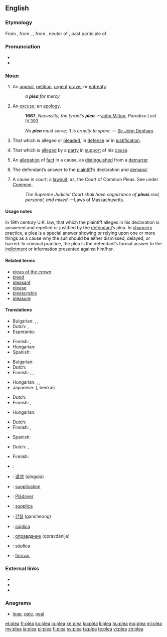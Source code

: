 ==English==

===Etymology===
From {{etyl|enm}}, from {{etyl|fro}} {{term|lang=fro|plait}}, {{term|lang=fro|plaid}}, from {{etyl|ML.}} {{term|lang=la|placitum||a decree, sentece, suit, plea, etc., {{etyl|la}} an opinion, determination, prescription, order; literally, that which is pleasing, pleasure}}, neuter of {{term|lang=la|placitus}}, past participle of {{term|lang=la|placere||to please}}.

===Pronunciation===
* {{X-SAMPA|/pli:/}}
* {{rhymes|iː}}

===Noun===
{{en-noun}}

# An [[appeal]], [[petition]], [[urgent]] [[prayer]] or [[entreaty]].
#: ''a '''plea''' for mercy''
# An [[excuse]]; an [[apology]].
#: '''1667''', ''Necessity, the tyrant’s '''plea'''.'' --[[w:John Milton|John Milton]], ''Paradise Lost'' IV.393
#: {{rfdate}} ''No '''plea''' must serve; ‘t is cruelty to spare.'' -- [[w:Sir John Denham|Sir John Denham]].
# That which is alleged or [[plead]]ed, in [[defense]] or in [[justification]].
# {{context|legal}} That which is [[allege]]d by a [[party]] in [[support]] of his [[cause]].
# {{context|legal}} An [[allegation]] of [[fact]] in a cause, as [[distinguish]]ed from a [[demurrer]].
# {{context|legal}} The defendant’s answer to the [[plaintiff]]’s declaration and [[demand]].
# {{context|legal}} A cause in court; a [[lawsuit]]; as, the Court of Common Pleas. See under [[Common]].
#: {{rfdate}} ''The Supreme Judicial Court shall have cognizance of '''pleas''' real, personal, and mixed.''      --Laws of Massachusetts.

====Usage notes====
In 19th century U.K. law, that which the plaintiff alleges in his declaration is answered and repelled or justified by the [[defendant]]’s plea. In [[chancery]] practice, a plea is a special answer showing or relying upon one or more things as a cause why the suit should be either dismissed, delayed, or barred. In criminal practice, the plea is the defendant’s formal answer to the [[indictment]] or information presented against him/her.

====Related terms====
* [[pleas of the crown]]
* [[plead]]
* [[pleasant]]
* [[please]]
* [[pleasurable]]
* [[pleasure]]

====Translations====
{{trans-top|appeal, petition, entreaty}}
* Bulgarian: {{t+|bg|апел|m|sc=Cyrl}}, {{t+|bg|петиция|f|sc=Cyrl}}, {{t+|bg|молба|f|sc=Cyrl}}
* Dutch: {{t-|nl|pleidooi|n}}, {{t-|nl|smeekbede|f}}
* Esperanto: {{t+|eo|pledo}}
{{trans-mid}}
* Finnish: {{t-|fi|vetoomus}}, {{t+|fi|anomus}}
* Hungarian: {{t+|hu|kérvény}}
* Spanish: {{t+|es|alegato|m}}
{{trans-bottom}}

{{trans-top|excuse}}
* Bulgarian: {{t+|bg|извинение|n|sc=Cyrl}}
* Dutch: {{t-|nl|pleidooi|n}}
* Finnish: {{t+|fi|selitys}}, {{t+|fi|tekosyy}}, {{t-|fi|puolustelu}}
{{trans-mid}}
* Hungarian: {{t+|hu|kifogás}}, {{t+|hu|ürügy}}, {{t+|hu|mentség}}
* Japanese: {{Jpan|[[弁解]]}} ({{Jpan|[[べんかい]]}}, benkai)
{{trans-bottom}}

{{trans-top|that which is presented in defense or justification}}
* Dutch: {{t-|nl|pleidooi|n}}
* Finnish: {{t-|fi|puolustus}}, {{t+|fi|perustelu}}
{{trans-mid}}
* Hungarian: {{t-|hu|védőbeszéd}}
{{trans-bottom}}

{{trans-top|law: that which is alleged by a party in support of his cause}}
{{trans-mid}}
{{trans-bottom}}

{{trans-top|law: allegation of fact in a cause, as distinguished from a demurrer}}
{{trans-mid}}
{{trans-bottom}}

{{trans-top|law: defendant's answer to plaintiff’s declaration}}
* Dutch: {{t-|nl|pleidooi|n}}
* Finnish: {{t+|fi|vastine}}, {{t+|fi|vastaus}}
{{trans-mid}}
* Spanish: {{t+|es|alegato|m}}
{{trans-bottom}}

{{trans-top|law: cause in court}}
* Dutch: {{t+|nl|zaak|f}}, {{t+|nl|rechtszaak|f}}
{{trans-mid}}
* Finnish: {{t-|fi|oikeusjuttu}}
{{trans-bottom}}

{{checktrans-top}}
* {{ttbc|ar}}: {{Arab|[[دعوى قضائية]]}} {{IPAchar|(dáʕwa qaɖa’íyya)}} {{f}}
* {{ttbc|cmn}}: [[请求]] (qǐngqiú)
* {{ttbc|fr}}: [[supplication]] {{f}}
* {{ttbc|de}}: [[Plädoyer]] {{n}}
{{trans-mid}}
* {{ttbc|it}}: [[supplica]] {{f}}
* {{ttbc|ko}}: [[간청]] (gancheong)
* {{ttbc|pt}}: [[súplica]] {{f}}
* {{ttbc|ru}}: [[оправдание]] (opravdánije) {{n}}
* {{ttbc|es}}: [[súplica]] {{f}}
* {{ttbc|sv}}: [[försvar]] {{c}}
{{trans-bottom}}

===External links===
* {{R:Webster 1913}}
* {{R:Century 1911}}
* {{R:OneLook}}

===Anagrams===
* [[leap#English|leap]], [[pale#English|pale]], [[peal#English|peal]]

[[et:plea]]
[[fr:plea]]
[[ko:plea]]
[[io:plea]]
[[kn:plea]]
[[ku:plea]]
[[li:plea]]
[[hu:plea]]
[[mg:plea]]
[[ml:plea]]
[[my:plea]]
[[ja:plea]]
[[pl:plea]]
[[fi:plea]]
[[sv:plea]]
[[ta:plea]]
[[te:plea]]
[[vi:plea]]
[[zh:plea]]